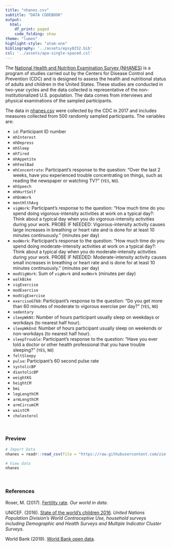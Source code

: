 ```yaml
---
title: "nhanes.csv"
subtitle: "DATA CODEBOOK"
output: 
  html:
    df_print: paged
    code_folding: show
theme: "lumen"
highlight-style: "atom-one"
bibliography: '../assets/epsy8252.bib'
csl: '../assets/apa-single-spaced.csl'
---
```




The [National Health and Nutrition Examination Survey (NHANES)](https://www.cdc.gov/nchs/nhanes) is a program of studies carried out by the Centers for Disease Control and Prevention (CDC) and is designed to assess the health and nutritional status of adults and children in the United States. These studies are conducted in two-year cycles and the data collected is representative of the non-institutionalized U.S. population. The data comes from interviews and physical examinations of the sampled participants.

The data in [nhanes.csv](https://raw.githubusercontent.com/zief0002/barbieland/main/data/nhanes.csv) were collected by the CDC in 2017 and includes measures collected from 500 randomly sampled participants. The variables are:

- `id`: Participant ID number
<!-- - `gender`: Participant's gender (`Female`, `Male`) -->
<!-- - `ageYrs`: Participant's age in years, at the time of the screening interview. This is reported for survey participants between the ages of 1 and 79 years of age. All responses of participants aged 80 years and older are coded as `80`. -->
<!-- - `race`: Participant's race (`Mexican Am` = Mexican American, `Hispanic Other`, `White`, `Black`, `Asian`, `Other` includes multi-racial) -->
<!-- - `birthUSA`: Participant's response to the question: "Were you born in the USA?" (`YES`, `NO`) -->
<!-- - `birthUSA`        -->
<!-- - `usCitizen`   -->
<!-- - `educAdult`       -->
<!-- - `martlStatus`     -->
<!-- - `sizeHousehold`   -->
<!-- - `sizeFamily` -->
<!-- - `incomeHousehold` -->
<!-- - `incomeFamily` -->
<!-- - `povertyRatio`    -->
- `mhInterest`   
- `mhDepress`     
- `mhSleep`     
- `mhTired`        
- `mhAppetite`     
- `mhFeelBad`
- `mhConcentrate`: Participant's response to the question: "Over the last 2 weeks, have you experienced trouble concentrating on things, such as reading the newspaper or watching TV?" (`YES`, `NO`).
- `mhSpeech`       
- `mhHurtSelf`     
- `mhDoWork`     
- `mentHlthAvg`
- `vigWork`: Participant's response to the question: "How much time do you spend doing vigorous-intensity activities at work on a typical day?: Think about a typical day when you do vigorous-intensity activities during your work. PROBE IF NEEDED: Vigorous-intensity activity causes large increases in breathing or heart rate and is done for at least 10 minutes continuously." (minutes per day)
- `modWork`: Participant's response to the question: "How much time do you spend doing moderate-intensity activities at work on a typical day?: Think about a typical day when you do moderate-intensity activities during your work. PROBE IF NEEDED: Moderate-intensity activity causes small increases in breathing or heart rate and is done for at least 10 minutes continuously." (minutes per day)
- `modVigWork`: Sum of `vigWork` and `modWork` (minutes per day)
- `walkBike`
- `vigExercise`    
- `modExercise`    
- `modVigExercise` 
- `exerciseGT60`: Participant's response to the question: "Do you get more than 60 minutes of moderate to vigorous exercise per day?" (`YES`, `NO`)
- `sedentary`
- `sleepWkNt`: Number of hours participant usually sleep on weekdays or workdays (to nearest half hour).
- `sleepWkEnd`: Number of hours participant usually sleep on weekends or non-workdays (to nearest half hour).
- `sleepTrouble`: Participant's response to the question: "Have you ever told a doctor or other health professional that you have trouble sleeping?" (`YES`, `NO`)
- `feltSleepy`
- `pulse`: Participant's 60 second pulse rate
- `systolicBP`
- `diastolicBP`    
- `weightKG`    
- `heightCM`     
- `bmi`       
- `legLengthCM`
- `armLengthCM`    
- `armCircumCM`    
- `waistCM`    
- `cholesterol` 


<br />


### Preview

```r
# Import Data
nhanes = readr::read_csv(file = "https://raw.githubusercontent.com/zief0002/barbieland/main/data/nhanes.csv")

# View data
nhanes
```

<br />


### References


Roser, M. (2017). [Fertility rate](https://ourworldindata.org/fertility-rate#empowerment-of-women). *Our world in data*.

UNICEF. (2016). [State of the world's children 2016](https://www.unicef.org/publications/files/UNICEF_SOWC_2016.pdf). *United Nations Population Division's World Contraceptive Use, household surveys including Demographic and Health Surveys and Multiple Indicator Cluster Surveys.*

World Bank (2019). [World Bank open data](https://data.worldbank.org/). 

